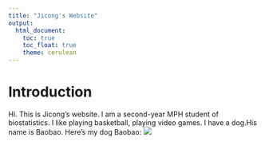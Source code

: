 ```yaml
---
title: "Jicong's Website"
output: 
  html_document:
    toc: true
    toc_float: true
    theme: cerulean
---
```


# Introduction

Hi. This is Jicong's website. I am a second-year MPH student of biostatistics. I like playing basketball, playing video games. I have a dog.His name is Baobao.
Here's my dog Baobao:
![](C:\Users\svnsama\OneDrive\Desktop\Baobao.jpg)